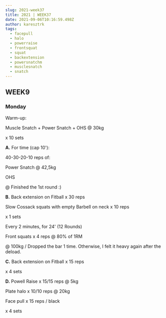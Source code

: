 ```yaml
---
slug: 2021-week37
title: 2021 | WEEK37
date: 2021-09-06T10:16:59.498Z
author: karesztrk
tags:
  - facepull
  - halo
  - powerraise
  - frontsquat
  - squat
  - backextension
  - powersnatchm
  - musclesnatch
  - snatch
---
```

## WEEK9

### Monday

Warm-up:

Muscle Snatch + Power Snatch + OHS @ 30kg

x 10 sets

**A.** For time (cap 10'):

40-30-20-10 reps of:

Power Snatch @ 42,5kg

OHS

@ Finished the 1st round :)

**B.** Back extension on Fitball x 30 reps

Slow Cossack squats with empty Barbell on neck x 10 reps

x 1 sets

Every 2 minutes, for 24' (12 Rounds)

Front squats x 4 reps @ 80% of 1RM

@ 100kg / Dropped the bar 1 time. Otherwise, I felt it heavy again after the deload.

**C.** Back extension on Fitball x 15 reps

x 4 sets

**D.** Powell Raise x 15/15 reps @ 5kg

Plate halo x 10/10 reps @ 20kg

Face pull x 15 reps / black

x 4 sets